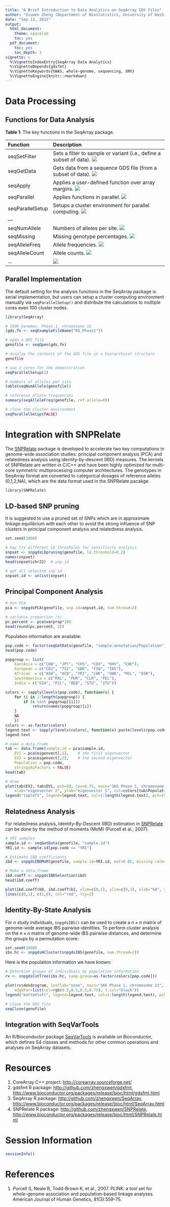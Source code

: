 ```yaml
---
title: "A Brief Introduction to Data Analytics on SeqArray GDS Files"
author: "Xiuwen Zheng (Department of Biostatistics, University of Washington, Seattle)"
date: "Sep 13, 2015"
output:
  html_document:
    theme: spacelab
    toc: yes
  pdf_document:
    toc: yes
    toc_depth: 3
vignette: >
  %\VignetteIndexEntry{SeqArray Data Analytics}
  %\VignetteDepends{gdsfmt}
  %\VignetteKeywords{GWAS, whole-genome, sequencing, SNV}
  %\VignetteEngine{knitr::rmarkdown}
---
```



# Data Processing

## Functions for Data Analysis

**Table 1**: The key functions in the SeqArray package.

| Function     | Description |
|:-------------|:-------------------------------------------|
| seqSetFilter | Sets a filter to sample or variant (i.e., define a subset of data). [![](link.png)](http://zhengxwen.github.io/SeqArray/devel/help/seqSetFilter.html)  |
| seqGetData   | Gets data from a sequence GDS file (from a subset of data). [![](link.png)](http://zhengxwen.github.io/SeqArray/devel/help/seqGetData.html)  |
| seqApply     | Applies a user-defined function over array margins. [![](link.png)](http://zhengxwen.github.io/SeqArray/devel/help/seqApply.html)  |
| seqParallel  | Applies functions in parallel. [![](link.png)](http://zhengxwen.github.io/SeqArray/devel/help/seqParallel.html)  |
| seqParallelSetup  | Setups a cluster environment for parallel computing. [![](link.png)](http://zhengxwen.github.io/SeqArray/devel/help/seqParallelSetup.html)  |
| --- |   |
| seqNumAllele   | Numbers of alleles per site. [![](link.png)](http://zhengxwen.github.io/SeqArray/devel/help/seqNumAllele.html)  |
| seqMissing     | Missing genotype percentages. [![](link.png)](http://zhengxwen.github.io/SeqArray/devel/help/seqMissing.html)  |
| seqAlleleFreq  | Allele frequencies. [![](link.png)](http://zhengxwen.github.io/SeqArray/devel/help/seqAlleleFreq.html)  |
| seqAlleleCount | Allele counts. [![](link.png)](http://zhengxwen.github.io/SeqArray/devel/help/seqAlleleCount.html)  |
| ...            | [![](link.png)](http://zhengxwen.github.io/SeqArray/devel/help/00Index.html)  |


## Parallel Implementation

The default setting for the analysis functions in the SeqArray package is serial implementation, but users can setup a cluster computing environment manually via `seqParallelSetup()` and distribute the calculations to multiple cores even 100 cluster nodes.

```r
library(SeqArray)

# 1000 Genomes, Phase 1, chromosome 22
(gds.fn <- seqExampleFileName("KG_Phase1"))

# open a GDS file
genofile <- seqOpen(gds.fn)

# display the contents of the GDS file in a hierarchical structure
genofile
```

```r
# use 2 cores for the demonstration
seqParallelSetup(2)

# numbers of alleles per site
table(seqNumAllele(genofile))

# reference allele frequencies
summary(seqAlleleFreq(genofile, ref.allele=0))

# close the cluster environment
seqParallelSetup(FALSE)
```



# Integration with SNPRelate

The [SNPRelate](http://www.bioconductor.org/packages/release/bioc/html/SNPRelate.html) package is developed to accelerate two key computations in genome-wide association studies: principal component analysis (PCA) and relatedness analysis using identity-by-descent (IBD) measures. The kernels of SNPRelate are written in C/C++ and have been highly optimized for multi-core symmetric multiprocessing computer architectures. The genotypes in SeqArray format are converted to categorical dosages of reference alleles (0,1,2,NA), which are the data format used in the SNPRelate pacakge.

```r
library(SNPRelate)
```


## LD-based SNP pruning

It is suggested to use a pruned set of SNPs which are in approximate linkage equilibrium with each other to avoid the strong influence of SNP clusters in principal component analysis and relatedness analysis.

```r
set.seed(1000)

# may try different LD thresholds for sensitivity analysis
snpset <- snpgdsLDpruning(genofile, ld.threshold=0.2)
names(snpset)
head(snpset$chr22)  # snp.id

# get all selected snp id
snpset.id <- unlist(snpset)
```


## Principal Component Analysis

```r
# Run PCA
pca <- snpgdsPCA(genofile, snp.id=snpset.id, num.thread=2)

# variance proportion (%)
pc.percent <- pca$varprop*100
head(round(pc.percent, 2))
```

Population information are available:
```r
pop.code <- factor(seqGetData(genofile, "sample.annotation/Population"))
head(pop.code)

popgroup <- list(
    EastAsia = c("CHB", "JPT", "CHS", "CDX", "KHV", "CHD"),
	European = c("CEU", "TSI", "GBR", "FIN", "IBS"),
	African  = c("ASW", "ACB", "YRI", "LWK", "GWD", "MSL", "ESN"),
	SouthAmerica = c("MXL", "PUR", "CLM", "PEL"),
	India = c("GIH", "PJL", "BEB", "STU", "ITU"))

colors <- sapply(levels(pop.code), function(x) {
	for (i in 1:length(popgroup)) {
		if (x %in% popgroup[[i]])
			return(names(popgroup)[i])
	}
	NA
	})
colors <- as.factor(colors)
legend.text <- sapply(levels(colors), function(x) paste(levels(pop.code)[colors==x], collapse=","))
legend.text
```

```r
# make a data.frame
tab <- data.frame(sample.id = pca$sample.id,
    EV1 = pca$eigenvect[,1],    # the first eigenvector
    EV2 = pca$eigenvect[,2],    # the second eigenvector
    Population = pop.code,
    stringsAsFactors = FALSE)
head(tab)

# draw
plot(tab$EV2, tab$EV1, pch=20, cex=0.75, main="1KG Phase 1, chromosome 22",
    xlab="eigenvector 2", ylab="eigenvector 1", col=colors[tab$Population])
legend("topleft", legend=legend.text, col=1:length(legend.text), pch=19, cex=0.75)
```


## Relatedness Analysis

For relatedness analysis, Identity-By-Descent (IBD) estimation in [SNPRelate](http://www.bioconductor.org/packages/release/bioc/html/SNPRelate.html) can be done by the method of moments (MoM) (Purcell et al., 2007).

```r
# YRI samples
sample.id <- seqGetData(genofile, "sample.id")
YRI.id <- sample.id[pop.code == "YRI"]
```

```r
# Estimate IBD coefficients
ibd <- snpgdsIBDMoM(genofile, sample.id=YRI.id, maf=0.05, missing.rate=0.05, num.thread=2)

# Make a data.frame
ibd.coeff <- snpgdsIBDSelection(ibd)
head(ibd.coeff)

plot(ibd.coeff$k0, ibd.coeff$k1, xlim=c(0,1), ylim=c(0,1), xlab="k0", ylab="k1", main="YRI samples (MoM)")
lines(c(0,1), c(1,0), col="red", lty=2)
```


## Identity-By-State Analysis

For $n$ study individuals, `snpgdsIBS()` can be used to create a $n \times n$ matrix of genome-wide average IBS pairwise identities. To perform cluster analysis on the $n \times n$ matrix of genome-wide IBS pairwise distances, and determine the groups by a permutation score:

```r
set.seed(1000)
ibs.hc <- snpgdsHCluster(snpgdsIBS(genofile, num.thread=2))
```

Here is the population information we have known:
```r
# Determine groups of individuals by population information
rv <- snpgdsCutTree(ibs.hc, samp.group=as.factor(colors[pop.code]))

plot(rv$dendrogram, leaflab="none", main="1KG Phase 1, chromosome 22",
    edgePar=list(col=rgb(0.5,0.5,0.5,0.75), t.col="black"))
legend("bottomleft", legend=legend.text, col=1:length(legend.text), pch=19, cex=0.75, ncol=4)
```


```r
# close the GDS file
seqClose(genofile)
```


## Integration with SeqVarTools

An R/Bioconductor package [SeqVarTools](http://www.bioconductor.org/packages/release/bioc/html/SeqVarTools.html) is available on Bioconductor, which defines S4 classes and methods for other common operations and analyses on SeqArray datasets.



# Resources

1. CoreArray C++ project: [http://corearray.sourceforge.net/](http://corearray.sourceforge.net/)
2. gdsfmt R package: [http://github.com/zhengxwen/gdsfmt](http://github.com/zhengxwen/gdsfmt), [http://www.bioconductor.org/packages/release/bioc/html/gdsfmt.html](http://www.bioconductor.org/packages/release/bioc/html/gdsfmt.html)
3. SeqArray R package: [http://github.com/zhengxwen/SeqArray](http://github.com/zhengxwen/SeqArray), [http://www.bioconductor.org/packages/release/bioc/html/SeqArray.html](http://www.bioconductor.org/packages/release/bioc/html/SeqArray.html)
4. SNPRelate R package: [http://github.com/zhengxwen/SNPRelate](http://github.com/zhengxwen/SNPRelate), [http://www.bioconductor.org/packages/release/bioc/html/SNPRelate.html](http://www.bioconductor.org/packages/release/bioc/html/SNPRelate.html)


# Session Information

```r
sessionInfo()
```



# References

1. Purcell S, Neale B, Todd-Brown K, et al., 2007. PLINK: a tool set for whole-genome association and population-based linkage analyses. American Journal of Human Genetics, 81(3):559-75.
